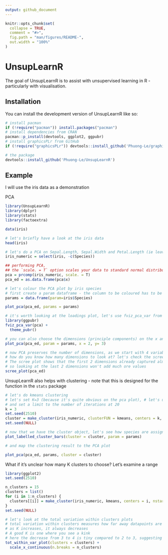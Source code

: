 ```yaml
---
output: github_document
---
```


<!-- README.md is generated from README.Rmd. Please edit that file -->

```r
knitr::opts_chunk$set(
  collapse = TRUE,
  comment = "#>",
  fig.path = "man/figures/README-",
  out.width = "100%"
)
```

# UnsupLearnR

<!-- badges: start -->
<!-- badges: end -->

The goal of UnsupLearnR is to assist with unsupervised learning in R - particularly with visualisation. 

## Installation

You can install the development version of UnsupLearnR like so:

``` r
# install pacman
if (!require("pacman")) install.packages("pacman")
# install dependencies from CRAN
pacman::p_install(devtools, ggplot2, ggpubr)
# install graphicsPLr from GitHub
if (!require("graphicsPLr")) devtools::install_github('Phuong-Le/graphicsPLr')

# the package
devtools::install_github('Phuong-Le/UnsupLearnR')
```

## Example

I will use the iris data as a demonstration

PCA
```r
library(UnsupLearnR)
library(dplyr)
library(stats)
library(factoextra)

data(iris)

# let's briefly have a look at the iris data
head(iris)

# let's do a PCA on Sepal.Length, Sepal.Width and Petal.Length (ie leave out species)
iris_numeric = select(iris, -c(Species))

## performing PCA, 
## the `scale. = T` option scales your data to standard normal distribution (mean=0, var=1) - this is generally recommended as the categories on PCA are not on the same units/scales
pca = prcomp(iris_numeric, scale. = T)
pca_ed = as.data.frame(pca$x)

# let's colour the PCA plot by iris species
# first create a param dataframe - the column to be coloured has to be named "param"
params = data.frame(param=iris$Species)

plot_pca(pca_ed, params = params)

# it's worth looking at the loadings plot, let's use fviz_pca_var from factoextra package (I think it does a really good job so I don't think I need to write a similar function in UnsupLearnR)
library(ggpubr)
fviz_pca_var(pca) +
  theme_pubr()

# you can also choose the dimensions (principle components) on the x and y axis 
plot_pca(pca_ed, param = params, x = 2, y= 3)

# now PCA preserves the number of dimensions, as we start with 4 variables (columns), we should now have 4 principle components 
# how do you know how many dimensions to look at? let's check the scree plot (we should have done this before even looking at the pca plots themselves)
# The scree plot shows that the first 2 dimensions already captured almost 100% of the variation (ie information) of the data - 
# so looking at the last 2 dimensions won't add much ore values
scree_plot(pca_ed)

```

UnsupLearnR also helps with clustering - note that this is designed for the function in the `stats` package

```r
# let's do kmeans clustering
# let's set K=3 (because it's quite obvious on the pca plot), # let's use 30 initialisations because the first step of kmeans is a randomisation step
# and set a limit to the number of iterations at 20
k = 3
set.seed(2510)
cluster = make_cluster(iris_numeric, clusterFUN = kmeans, centers = k, nstart = 30, iter.max = 20)
set.seed(NULL)

# now that we have the cluster object, let's see how species are assigned to clusters
plot_labelled_cluster_bars(cluster = cluster, param = params)

# and map the clustering result to the PCA plot

plot_pca(pca_ed, params, cluster = cluster)

```

What if it's unclear how many K clusters to choose? Let's examine a range

```r
library(ggplot2)
set.seed(2510)

n_clusters = 15
clusters = list()
for (i in 1:n_clusters) {
  clusters[[i]] = make_cluster(iris_numeric, kmeans, centers = i, nstart = 30, iter.max = 20)
}
set.seed(NULL)

# let's look at the total variation within clusters plots 
# total variation within clusters measures how far away datapoints are from their centers
# as K increases, it always decreases
# A good K is one where you see a kink
# here the decrease from 3 to 4 is tiny compared to 2 to 3, suggesting that 3 is a good K value
tot_within_var_plot(clusters = clusters) + 
  scale_x_continuous(n.breaks = n_clusters)

```
